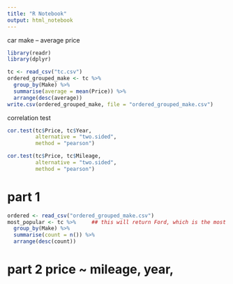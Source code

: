 ```yaml
---
title: "R Notebook"
output: html_notebook
---
```


 car make -- average price
```r
library(readr)
library(dplyr)

tc <- read_csv("tc.csv")
ordered_grouped_make <- tc %>%
  group_by(Make) %>%
  summarise(average = mean(Price)) %>%
  arrange(desc(average))
write.csv(ordered_grouped_make, file = "ordered_grouped_make.csv")
```

correlation test
```r
cor.test(tc$Price, tc$Year,
         alternative = "two.sided",
         method = "pearson")

cor.test(tc$Price, tc$Mileage,
         alternative = "two.sided",
         method = "pearson")
```
# part 1
```r
ordered <- read_csv("ordered_grouped_make.csv")
most_popular <- tc %>%     ## this will return Ford, which is the most popular car brand
  group_by(Make) %>%
  summarise(count = n()) %>%
  arrange(desc(count))

```

# part 2 price ~ mileage, year, 

```r

```





